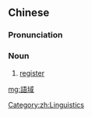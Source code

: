 {{also|语域}}
==Chinese==
{{zh-forms|s=语域}}

===Pronunciation===
{{zh-pron
|m=yǔyù
|cat=n
}}

===Noun===
{{zh-noun}}

# [[register]] {{qualifier|in linguistics}}

[[Category:zh:Linguistics]]

[[mg:語域]]